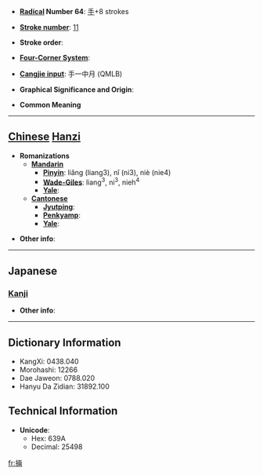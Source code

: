 * '''[[Wiktionary:Chinese radical index| Radical]] Number 64''': [[Wiktionary:Chinese radical index 手|手]]+8 strokes

* '''[[Wiktionary:Chinese total strokes index|Stroke number]]''': [[Wiktionary:Chinese total strokes index 11|11]]

* '''Stroke order''': 

* '''[[Wiktionary:Chinese four corner index|Four-Corner System]]''': 

* '''[[Wiktionary:Chinese Cangjie index|Cangjie input]]''': 手一中月 (QMLB)

* '''Graphical Significance and Origin''': 

* '''Common Meaning'''

----

== [[Chinese]] [[Hanzi]] ==

* '''Romanizations'''
** '''[[Mandarin]]'''
*** '''[[Pinyin]]''': liǎng (liang3), nǐ (ni3), niè (nie4)
*** '''[[Wade-Giles]]''': liang<sup>3</sup>, ni<sup>3</sup>, nieh<sup>4</sup>
*** '''[[Yale]]''': 
** '''[[Cantonese]]'''
*** '''[[Jyutping]]''':
*** '''[[Penkyamp]]''': 
*** '''[[Yale]]''': 

* '''Other info''': 

----

==Japanese==
===[[Kanji]]===
{{kanji|on readings=[[りょう]] (ryō), [[かざる]] (kazaru)
|kun readings=[[かざる]] (kazaru)
}}

* '''Other info''':  

----

== Dictionary Information ==

* KangXi: 0438.040
* Morohashi: 12266
* Dae Jaweon: 0788.020
* Hanyu Da Zidian: 31892.100

== Technical Information ==

* '''Unicode''':
** Hex: 639A
** Decimal: 25498

[[fr:掚]]